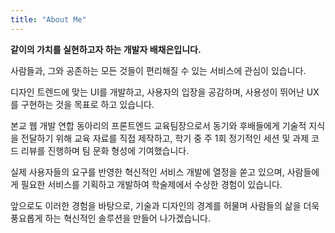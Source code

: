 ```yaml
---
title: "About Me"
---
```

**같이의 가치를 실현하고자 하는 개발자 배채은입니다.**

사람들과, 그와 공존하는 모든 것들이 편리해질 수 있는 서비스에 관심이 있습니다.

디자인 트렌드에 맞는 UI를 개발하고, 사용자의 입장을 공감하며, 사용성이 뛰어난 UX를 구현하는 것을 목표로 하고 있습니다.

본교 웹 개발 연합 동아리의 프론트엔드 교육팀장으로서 동기와 후배들에게 기술적 지식을 전달하기 위해 교육 자료를 직접 제작하고, 학기 중 주 1회 정기적인 세션 및 과제 코드 리뷰를 진행하며 팀 문화 형성에 기여했습니다.

실제 사용자들의 요구를 반영한 혁신적인 서비스 개발에 열정을 쏟고 있으며, 사람들에게 필요한 서비스를 기획하고 개발하여 학술제에서 수상한 경험이 있습니다.

앞으로도 이러한 경험을 바탕으로, 기술과 디자인의 경계를 허물며 사람들의 삶을 더욱 풍요롭게 하는 혁신적인 솔루션을 만들어 나가겠습니다.